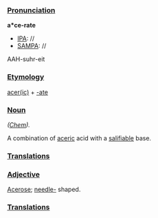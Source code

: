 ===[[Pronunciation]]===

'''a*ce-rate'''
*[[IPA]]: //
*[[SAMPA]]: //
AAH-suhr-eit
===[[Etymology]]===

[[aceric|acer(ic)]] + [[-ate]]
===[[Noun]]===

''([[Chem (subject)|Chem]]).''

A combination of [[aceric]] acid with a [[salifiable]] base.
===[[Translations]]===
===[[Adjective]]===

[[Acerose]]; [[needle-]] shaped.
===[[Translations]]===